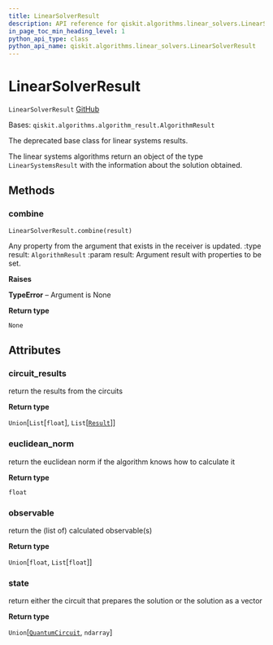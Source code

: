 ```yaml
---
title: LinearSolverResult
description: API reference for qiskit.algorithms.linear_solvers.LinearSolverResult
in_page_toc_min_heading_level: 1
python_api_type: class
python_api_name: qiskit.algorithms.linear_solvers.LinearSolverResult
---
```


# LinearSolverResult

<span id="qiskit.algorithms.linear_solvers.LinearSolverResult" />

`LinearSolverResult` [GitHub](https://github.com/qiskit/qiskit/tree/stable/0.22/qiskit/algorithms/linear_solvers/linear_solver.py "view source code")

Bases: `qiskit.algorithms.algorithm_result.AlgorithmResult`

The deprecated base class for linear systems results.

The linear systems algorithms return an object of the type `LinearSystemsResult` with the information about the solution obtained.

## Methods

### combine

<span id="qiskit.algorithms.linear_solvers.LinearSolverResult.combine" />

`LinearSolverResult.combine(result)`

Any property from the argument that exists in the receiver is updated. :type result: `AlgorithmResult` :param result: Argument result with properties to be set.

**Raises**

**TypeError** – Argument is None

**Return type**

`None`

## Attributes

<span id="qiskit.algorithms.linear_solvers.LinearSolverResult.circuit_results" />

### circuit\_results

return the results from the circuits

**Return type**

`Union`\[`List`\[`float`], `List`\[[`Result`](qiskit.result.Result "qiskit.result.result.Result")]]

<span id="qiskit.algorithms.linear_solvers.LinearSolverResult.euclidean_norm" />

### euclidean\_norm

return the euclidean norm if the algorithm knows how to calculate it

**Return type**

`float`

<span id="qiskit.algorithms.linear_solvers.LinearSolverResult.observable" />

### observable

return the (list of) calculated observable(s)

**Return type**

`Union`\[`float`, `List`\[`float`]]

<span id="qiskit.algorithms.linear_solvers.LinearSolverResult.state" />

### state

return either the circuit that prepares the solution or the solution as a vector

**Return type**

`Union`\[[`QuantumCircuit`](qiskit.circuit.QuantumCircuit "qiskit.circuit.quantumcircuit.QuantumCircuit"), `ndarray`]

